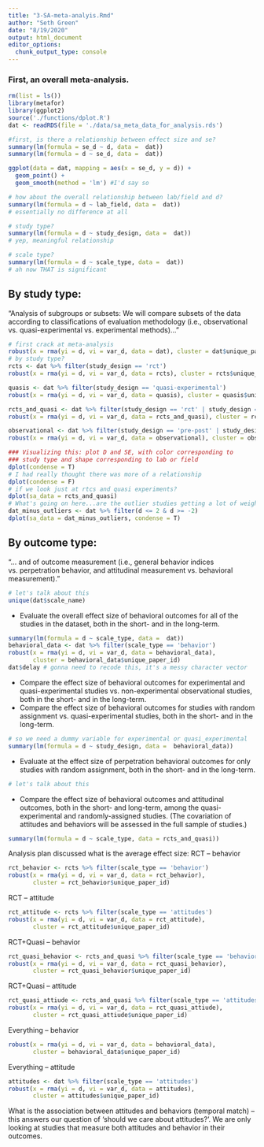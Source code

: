 ```yaml
---
title: "3-SA-meta-analyis.Rmd"
author: "Seth Green"
date: "8/19/2020"
output: html_document
editor_options: 
  chunk_output_type: console
---
```


### First, an overall meta-analysis. 
```r
rm(list = ls())
library(metafor)
library(ggplot2)
source('./functions/dplot.R')
dat <- readRDS(file = './data/sa_meta_data_for_analysis.rds')
```

```r

#first, is there a relationship between effect size and se?
summary(lm(formula = se_d ~ d, data =  dat))
summary(lm(formula = d ~ se_d, data =  dat))

ggplot(data = dat, mapping = aes(x = se_d, y = d)) + 
  geom_point() + 
  geom_smooth(method = 'lm') #I'd say so

# how about the overall relationship between lab/field and d? 
summary(lm(formula = d ~ lab_field, data =  dat)) 
# essentially no difference at all

# study type?
summary(lm(formula = d ~ study_design, data =  dat)) 
# yep, meaningful relationship

# scale type?
summary(lm(formula = d ~ scale_type, data =  dat)) 
# ah now THAT is significant
```


## By study type:
"Analysis of subgroups or subsets: We will compare subsets of the data according to classifications of evaluation methodology (i.e., observational vs. quasi-experimental vs. experimental methods)..."
```r
# first crack at meta-analysis
robust(x = rma(yi = d, vi = var_d, data = dat), cluster = dat$unique_paper_id)
# by study type?
rcts <- dat %>% filter(study_design == 'rct')
robust(x = rma(yi = d, vi = var_d, data = rcts), cluster = rcts$unique_paper_id)

quasis <- dat %>% filter(study_design == 'quasi-experimental')
robust(x = rma(yi = d, vi = var_d, data = quasis), cluster = quasis$unique_paper_id)

rcts_and_quasi <- dat %>% filter(study_design == 'rct' | study_design == 'quasi-experimental')
robust(x = rma(yi = d, vi = var_d, data = rcts_and_quasi), cluster = rcts_and_quasi$unique_paper_id)

observational <- dat %>% filter(study_design == 'pre-post' | study_design == 'cross-sectional')
robust(x = rma(yi = d, vi = var_d, data = observational), cluster = observational$unique_paper_id)

### Visualizing this: plot D and SE, with color corresponding to
### study type and shape corresponding to lab or field
dplot(condense = T)
# I had really thought there was more of a relationship
dplot(condense = F)
# if we look just at rtcs and quasi experiments?
dplot(sa_data = rcts_and_quasi)
# What's going on here...are the outlier studies getting a lot of weight
dat_minus_outliers <- dat %>% filter(d <= 2 & d >= -2)
dplot(sa_data = dat_minus_outliers, condense = T)
```

## By outcome type:

"... and of outcome measurement (i.e., general behavior indices vs. perpetration behavior, and attitudinal measurement vs. behavioral measurement)."

```r
# let's talk about this
unique(dat$scale_name)
```

* Evaluate the overall effect size of behavioral outcomes for all of the studies in the dataset, both in the short- and in the long-term. 
```r
summary(lm(formula = d ~ scale_type, data =  dat)) 
behavioral_data <- dat %>% filter(scale_type == 'behavior')
robust(x = rma(yi = d, vi = var_d, data = behavioral_data), 
       cluster = behavioral_data$unique_paper_id)
dat$delay # gonna need to recode this, it's a messy character vector

```

* Compare the effect size of behavioral outcomes for experimental and quasi-experimental studies vs. non-experimental observational studies, both in the short- and in the long-term. 
* Compare the effect size of behavioral outcomes for studies with random assignment vs. quasi-experimental studies, both in the short- and in the long-term. 

```r
# so we need a dummy variable for experimental or quasi_experimental
summary(lm(formula = d ~ study_design, data =  behavioral_data)) 

```
* Evaluate at the effect size of perpetration behavioral outcomes for only studies with random assignment, both in the short- and in the long-term. 
```r
# let's talk about this

```
* Compare the effect size of behavioral outcomes and attitudinal outcomes, both in the short- and long-term, among the quasi-experimental and randomly-assigned studies. (The covariation of attitudes and behaviors will be assessed in the full sample of studies.)
```r
summary(lm(formula = d ~ scale_type, data = rcts_and_quasi))
```

Analysis plan discussed 
what is the average effect size:
RCT – behavior
```r
rct_behavior <- rcts %>% filter(scale_type == 'behavior')
robust(x = rma(yi = d, vi = var_d, data = rct_behavior), 
       cluster = rct_behavior$unique_paper_id)
```

RCT – attitude
```r
rct_attitude <- rcts %>% filter(scale_type == 'attitudes')
robust(x = rma(yi = d, vi = var_d, data = rct_attitude), 
       cluster = rct_attitude$unique_paper_id)
```

RCT+Quasi – behavior
```r
rct_quasi_behavior <- rcts_and_quasi %>% filter(scale_type == 'behavior')
robust(x = rma(yi = d, vi = var_d, data = rct_quasi_behavior), 
       cluster = rct_quasi_behavior$unique_paper_id)

```

RCT+Quasi – attitude
```r
rct_quasi_attiude <- rcts_and_quasi %>% filter(scale_type == 'attitudes')
robust(x = rma(yi = d, vi = var_d, data = rct_quasi_attiude), 
       cluster = rct_quasi_attiude$unique_paper_id)
```

Everything – behavior
```r
robust(x = rma(yi = d, vi = var_d, data = behavioral_data), 
       cluster = behavioral_data$unique_paper_id)
```

Everything – attitude
```r
attitudes <- dat %>% filter(scale_type == 'attitudes') 
robust(x = rma(yi = d, vi = var_d, data = attitudes), 
       cluster = attitudes$unique_paper_id)
```

What is the association between attitudes and behaviors (temporal match) – this answers our question of ‘should we care about attitudes?’. We are only looking at studies that measure both attitudes and behavior in their outcomes.

```r

```
